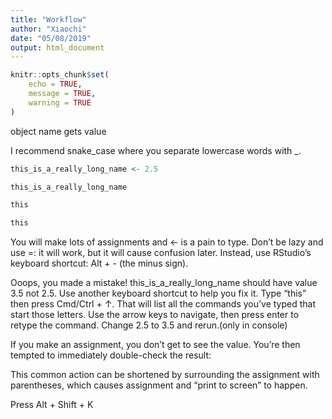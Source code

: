 ```yaml
---
title: "Workflow"
author: "Xiaochi"
date: "05/08/2019"
output: html_document
---
```


```r
knitr::opts_chunk$set(
	echo = TRUE,
	message = TRUE,
	warning = TRUE
)
```

object name gets value

I recommend snake_case where you separate lowercase words with _.

```r
this_is_a_really_long_name <- 2.5

this_is_a_really_long_name

this

this
```

You will make lots of assignments and <- is a pain to type. Don’t be lazy and use =: it will work, but it will cause confusion later. Instead, use RStudio’s keyboard shortcut: Alt + - (the minus sign). 

Ooops, you made a mistake! this_is_a_really_long_name should have value 3.5 not 2.5. Use another keyboard shortcut to help you fix it. Type “this” then press Cmd/Ctrl + ↑. That will list all the commands you’ve typed that start those letters. Use the arrow keys to navigate, then press enter to retype the command. Change 2.5 to 3.5 and rerun.(only in console)

If you make an assignment, you don’t get to see the value. You’re then tempted to immediately double-check the result:

This common action can be shortened by surrounding the assignment with parentheses, which causes assignment and “print to screen” to happen.



Press Alt + Shift + K
